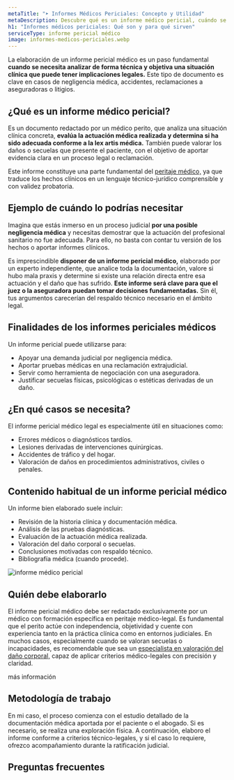 ```yaml
---
metaTitle: "➤ Informes Médicos Periciales: Concepto y Utilidad"
metaDescription: Descubre qué es un informe médico pericial, cuándo se necesita y cómo puede ayudarte a defender tus derechos en casos de lesiones, negligencias o reclamaciones legales.
h1: "Informes médicos periciales: Qué son y para qué sirven"
serviceType: informe pericial médico
image: informes-medicos-periciales.webp
---
```



La elaboración de un informe pericial médico es un paso fundamental **cuando se necesita analizar de forma técnica y objetiva una situación clínica que puede tener implicaciones legales.** Este tipo de documento es clave en casos de negligencia médica, accidentes, reclamaciones a aseguradoras o litigios.

## ¿Qué es un informe médico pericial?

Es un documento redactado por un médico perito, que analiza una situación clínica concreta, **evalúa la actuación médica realizada y determina si ha sido adecuada conforme a la lex artis médica.** También puede valorar los daños o secuelas que presente el paciente, con el objetivo de aportar evidencia clara en un proceso legal o reclamación.

Este informe constituye una parte fundamental del [peritaje médico,](/peritaje-medico/que-es-un-peritaje-medico/) ya que traduce los hechos clínicos en un lenguaje técnico-jurídico comprensible y con validez probatoria.

<ServiceForm client:visible heading="contacta conmigo" />

## Ejemplo de cuándo lo podrías necesitar

Imagina que estás inmerso en un proceso judicial **por una posible negligencia médica** y necesitas demostrar que la actuación del profesional sanitario no fue adecuada. Para ello, no basta con contar tu versión de los hechos o aportar informes clínicos.

Es imprescindible **disponer de un informe pericial médico,** elaborado por un experto independiente, que analice toda la documentación, valore si hubo mala praxis y determine si existe una relación directa entre esa actuación y el daño que has sufrido. **Este informe será clave para que el juez o la aseguradora puedan tomar decisiones fundamentadas.** Sin él, tus argumentos carecerían del respaldo técnico necesario en el ámbito legal.

## Finalidades de los informes periciales médicos

Un informe pericial puede utilizarse para:

- Apoyar una demanda judicial por negligencia médica.
- Aportar pruebas médicas en una reclamación extrajudicial.
- Servir como herramienta de negociación con una aseguradora.
- Justificar secuelas físicas, psicológicas o estéticas derivadas de un daño.

## ¿En qué casos se necesita?

El informe pericial médico legal es especialmente útil en situaciones como:

- Errores médicos o diagnósticos tardíos.
- Lesiones derivadas de intervenciones quirúrgicas.
- Accidentes de tráfico y del hogar.
- Valoración de daños en procedimientos administrativos, civiles o penales.

<CtaLinks modifier="service-page" />

## Contenido habitual de un informe pericial médico

Un informe bien elaborado suele incluir:

- Revisión de la historia clínica y documentación médica.
- Análisis de las pruebas diagnósticas.
- Evaluación de la actuación médica realizada.
- Valoración del daño corporal o secuelas.
- Conclusiones motivadas con respaldo técnico.
- Bibliografía médica (cuando procede).

<Image
  loading="lazy"
  src="/img/services/informes-medicos-periciales.webp"
  alt="informe médico pericial"
  width={1536}
  height={1024}
/>

## Quién debe elaborarlo

El informe pericial médico debe ser redactado exclusivamente por un médico con formación específica en peritaje médico-legal. Es fundamental que el perito actúe con independencia, objetividad y cuente con experiencia tanto en la práctica clínica como en entornos judiciales. En muchos casos, especialmente cuando se valoran secuelas o incapacidades, es recomendable que sea un [especialista en valoración del daño corporal,](/peritaje-medico/perito-medico-especialista-en-valoracion-de-danos-corporales/) capaz de aplicar criterios médico-legales con precisión y claridad.

<MainCta modifier="service-page">más información</MainCta>

## Metodología de trabajo

En mi caso, el proceso comienza con el estudio detallado de la documentación médica aportada por el paciente o el abogado. Si es necesario, se realiza una exploración física. A continuación, elaboro el informe conforme a criterios técnico-legales, y si el caso lo requiere, ofrezco acompañamiento durante la ratificación judicial.

## Preguntas frecuentes

<FAQ faqs={FAQ_INFORME_MEDICO_PERICIAL} />
